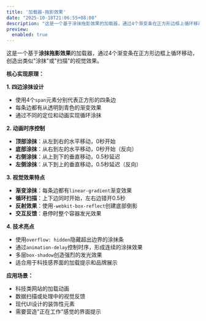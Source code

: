 ```yaml
---
title: '加载器-拖影效果'
date: "2025-10-18T21:06:55+08:00"
description: "这是一个基于涂抹拖影效果的加载器，通过4个渐变条在正方形边框上循环移动，创造出类似涂抹或扫描的视觉效果。"
preview:
  enabled: true
---
```


这是一个基于**涂抹拖影效果**的加载器，通过4个渐变条在正方形边框上循环移动，创造出类似"涂抹"或"扫描"的视觉效果。

**核心实现原理：**

**1. 四边涂抹设计**

- 使用4个`span`元素分别代表正方形的四条边
- 每条边都有从透明到青色的渐变效果
- 通过不同的定位和动画实现循环涂抹

**2. 动画时序控制**

- **顶部涂抹**：从左到右的水平移动，0秒开始
- **底部涂抹**：从右到左的水平移动，0秒开始（反向）
- **右侧涂抹**：从上到下的垂直移动，0.5秒延迟
- **左侧涂抹**：从下到上的垂直移动，0.5秒延迟（反向）

**3. 视觉效果特点**

- **渐变涂抹**：每条边都有`linear-gradient`渐变效果
- **循环扫描**：上下边同时开始，左右边错开0.5秒
- **反射效果**：使用`-webkit-box-reflect`创建底部倒影
- **交互反馈**：悬停时整个容器发光效果

**4. 技术亮点**

- 使用`overflow: hidden`隐藏超出边界的涂抹条
- 通过`animation-delay`控制时序，形成连续的涂抹效果
- 多层`box-shadow`创造强烈的发光效果
- 适合用于科技感界面的加载提示和品牌展示

**应用场景：**

- 科技类网站的加载动画
- 数据扫描或处理中的视觉反馈
- 现代UI设计的装饰性元素
- 需要营造"正在工作"感觉的界面提示


<CodeViewer  />